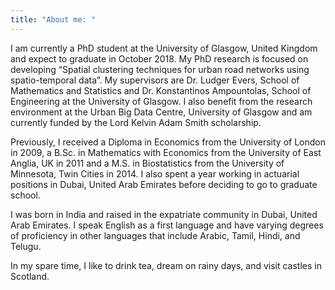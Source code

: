 ```yaml
---
title: "About me: "
---
```


I am currently a PhD student at the University of Glasgow, United Kingdom and expect to graduate in October 2018.  My PhD research is focused on  developing "Spatial clustering techniques for  urban road networks using spatio-temporal data". My supervisors are Dr. Ludger Evers, School of Mathematics and Statistics and Dr. Konstantinos Ampountolas, School of Engineering at the University of Glasgow. I also benefit from the research environment at the Urban Big Data Centre, University of Glasgow and am currently funded by the Lord Kelvin Adam Smith scholarship.  

Previously, I received a Diploma in Economics from the University of London in 2009, a B.Sc. in Mathematics with Economics from the University of East Anglia, UK in 2011 and a M.S. in Biostatistics from the University of Minnesota, Twin Cities in 2014. I also spent a year working in actuarial positions in Dubai, United Arab Emirates before deciding to go to graduate school. 

I was born in India and raised in the expatriate community in Dubai, United Arab Emirates. I speak English as a first language and have varying degrees of proficiency in other languages that include Arabic, Tamil, Hindi, and Telugu. 

In my spare time, I like to drink tea, dream on rainy days, and visit castles in Scotland.
